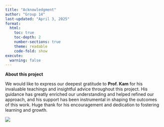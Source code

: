 ```yaml
---
title: "Acknowledgment"
author: "Group 14"
last-updated: "April 3, 2025"
format:
  html:
    toc: true
    toc-depth: 2
    number-sections: true
    theme: readable
    code-fold: show
execute:
  warning: false
---
```


**About this project**

We would like to express our deepest gratitude to **Prof. Kam** for his invaluable teachings and insightful advice throughout this project. His guidance has greatly enriched our understanding and helped refined our approach, and his support has been instrumental in shaping the outcomes of this work. Huge thank for his encouragement and dedication to fostering learning and growth.

![](images/classpic.jpeg){fig-align="center"}
